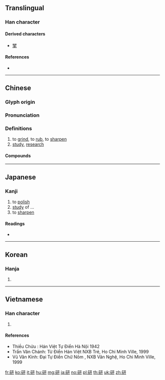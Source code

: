 {{character info/new}}
{{also|硎|硏}}
==Translingual==
{{stroke order|type=animate}}

===Han character===
{{Han char|rn=112|rad=石|as=04|sn=9|four=11640|canj=MRMT|ids=⿰石开}}

====Derived characters====
* [[揅]]

====References====
* {{Han ref|kx=0828.241|dkj=24080|dj=1243.030|hdz=42418.140|uh=7814|ud=30740|bh=ACE3|bd=44259}}

----

==Chinese==
{{zh-forms}}

===Glyph origin===
{{Han etym}}

===Pronunciation===
{{zh-pron
|m=yán
|c=jin4,ngaan4
|h=pfs=ngân
|md=
|mn=qz,tw,xm,zz:gián/qz:ngúi/tw,xm:géng/zz:gán
|mn_note=gián - literary; nguí/géng/gán - vernacular
|w=
|mc=y
|oc=y
|cat=
}}

===Definitions===
{{zh-hanzi}}

# to [[grind]], to [[rub]], to [[sharpen]]
# [[study]], [[research]]

====Compounds====
{{zh-der|研究|研製}}

----

==Japanese==

===Kanji===
{{ja-kanji|grade=3|rs=石04}}

# to [[polish]]
# [[study]] of ...
# to [[sharpen]]

====Readings====
* {{ja-readings|goon=[[げん]] (gen) {{non-joyo-reading}}|kanon=[[げん]] (gen) {{non-joyo-reading}}|kanyoon=[[けん]] (ken)|kun=[[とぐ]] (togu), [[みがく]] (migaku)}}

----

==Korean==

===Hanja===
{{ko-hanja|hangeul=연|eumhun=|rv=yeon|mr=yŏn|y=yen}}

# {{defn|lang=ko|sort=石04}}

----

==Vietnamese==

===Han character===
{{vi-hantu|[[nghiên]], [[tên]], [[nghiền]], [[nghiện]]|rs=石04}}

# {{defn|lang=vi|sort=石04}}

====References====
* Thiều Chửu : Hán Việt Tự Điển Hà Nội 1942
* Trần Văn Chánh: Từ Điển Hán Việt NXB Trẻ, Ho Chi Minh Ville, 1999
* Vũ Văn Kính: Đại Tự Điển Chữ Nôm , NXB Văn Nghệ, Ho Chi Minh Ville, 1999

[[fr:研]]
[[ko:研]]
[[it:研]]
[[hu:研]]
[[mg:研]]
[[ja:研]]
[[no:研]]
[[pl:研]]
[[th:研]]
[[uk:研]]
[[zh:研]]